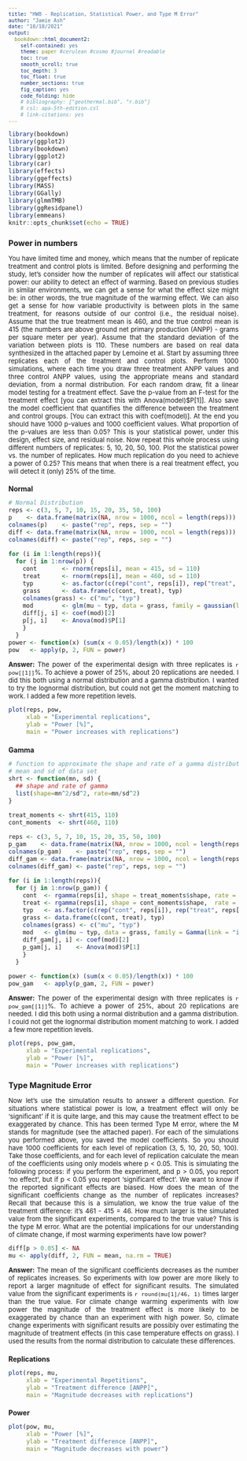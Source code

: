 ```yaml
---
title: "HW8 - Replication, Statistical Power, and Type M Error"
author: "Jamie Ash"
date: "10/18/2021"
output: 
  bookdown::html_document2:  
    self-contained: yes
    theme: paper #cerulean #cosmo #journal #readable
    toc: true
    smooth_scroll: true
    toc_depth: 3
    toc_float: true
    number_sections: true
    fig_caption: yes
    code_folding: hide
    # bibliography: ["geothermal.bib", "r.bib"]
    # csl: apa-5th-edition.csl
    # link-citations: yes
---  
```


<style type="text/css">  
/* Note: CSS uses C-style commenting. */
h1.title{font-size:22px; text-align:center;}
h4.author{font-size:16px; text-align:center;}
h4.date{font-size:16px; text-align:center;}
body{ /* Normal  */ font-size: 13px}
td {  /* Table   */ font-size: 12px}
h1 { /* Header 1 */ font-size: 16px}
h2 { /* Header 2 */ font-size: 14px}
h3 { /* Header 3 */ font-size: 12px}
.math{ font-size: 10pt;}
.hi{ /* hanging indents */ 
    padding-left:22px; 
    text-indent:-22px;
}
.main-container {
  max-width: 1000px;
  margin-left: auto;
  margin-right: auto;
}
blockquote {  
    padding: 10px 20px;
    margin: 0 0 20px;
    font-size: 12px;
    border-left: 5px solid #eee;
}
code.r{ /* code */ 
       font-size: 12px;
}
pre{/*preformatted text*/ 
    font-size: 12px;
}
p.caption {/* figure captions */ 
    font-size: 1.0em;
    font-style: italic; 
} 
.vscroll-plot {
    width: 800px;
    height: 400px;
    overflow-y: scroll;
    overflow-x: hidden;
}
body {
text-align: justify}
</style>

```r
library(bookdown)
library(ggplot2)
library(bookdown)
library(ggplot2)
library(car)
library(effects)
library(ggeffects)
library(MASS)
library(GGally)
library(glmmTMB)
library(ggResidpanel)
library(emmeans)
knitr::opts_chunk$set(echo = TRUE)
```

# Power in numbers {.tabset}
You have limited time and money, which means that the number of replicate treatment and control plots is limited. Before designing and performing the study, let’s consider how the number of replicates will affect our statistical power: our ability to detect an effect of 
warming. Based on previous studies in similar environments, we can get a sense for what the effect size might be: in other words, the true magnitude of the warming effect. We can also get a sense for how variable productivity is between plots in the same treatment, for reasons 
outside of our control (i.e., the residual noise). Assume that the true treatment mean is 460, and the true control mean is 415 (the numbers are above ground net primary production (ANPP) - grams per square meter per year). Assume that the standard deviation of the variation between plots is 110. These numbers are based on real data synthesized in the attached paper by Lemoine et al. Start by assuming three replicates each of the treatment and control plots. Perform 1000 simulations, where each time you draw three treatment ANPP values and three control ANPP values, using the appropriate means and standard deviation, from a normal distribution. For each random draw, fit a linear model testing for a treatment effect. Save the p-value from an F-test for the treatment effect [you can extract this with Anova(model)$P[1]]. Also save the model coefficient that quantifies the difference between the treatment and control groups. [You can extract this with coef(model)]. At the end you should have 1000 p-values and 1000 coefficient values. What proportion of the p-values are less than 0.05? This is your statistical power, under this design, effect size, and residual noise. Now repeat this whole process using different numbers of replicates: 5, 10, 20, 50, 100. Plot the statistical power vs. the number of replicates. How much replication do you need to achieve a power of 0.25? This means that when there is a real treatment effect, you will detect it (only) 25% of the time.

## Normal

```r
# Normal Distribution
reps <- c(3, 5, 7, 10, 15, 20, 35, 50, 100)
p    <- data.frame(matrix(NA, nrow = 1000, ncol = length(reps)))
colnames(p)    <- paste("rep", reps, sep = "")
diff <- data.frame(matrix(NA, nrow = 1000, ncol = length(reps)))
colnames(diff) <- paste("rep", reps, sep = "")

for (i in 1:length(reps)){
  for (j in 1:nrow(p)) {
    cont       <- rnorm(reps[i], mean = 415, sd = 110)
    treat      <- rnorm(reps[i], mean = 460, sd = 110)
    typ        <- as.factor(c(rep("cont", reps[i]), rep("treat", reps[i])))
    grass      <- data.frame(c(cont, treat), typ)
    colnames(grass) <- c("mu", "typ")
    mod        <- glm(mu ~ typ, data = grass, family = gaussian(link = "identity"))
    diff[j, i] <- coef(mod)[2]
    p[j, i]    <- Anova(mod)$P[1]
    }
  }
power <- function(x) (sum(x < 0.05)/length(x)) * 100
pow   <- apply(p, 2, FUN = power)
```

**Answer:** The power of the experimental design with three replicates is `r pow[[1]]`%. To achieve a power of 25%, about 20 replications are needed. I did this both using a normal distribution and a gamma distribution. I wanted to try the lognormal distribution, but could not get the moment matching to work. I added a few more repetition levels.

```r
plot(reps, pow,
     xlab = "Experimental replications",
     ylab = "Power [%]",
     main = "Power increases with replications")
```

## Gamma

```r
# function to approximate the shape and rate of a gamma distribution given the 
# mean and sd of data set
shrt <- function(mn, sd) {
  ## shape and rate of gamma
  list(shape=mn^2/sd^2, rate=mn/sd^2)
}

treat_moments <- shrt(415, 110)
cont_moments  <- shrt(460, 110)

reps <- c(3, 5, 7, 10, 15, 20, 35, 50, 100)
p_gam    <- data.frame(matrix(NA, nrow = 1000, ncol = length(reps)))
colnames(p_gam)    <- paste("rep", reps, sep = "")
diff_gam <- data.frame(matrix(NA, nrow = 1000, ncol = length(reps)))
colnames(diff_gam) <- paste("rep", reps, sep = "")

for (i in 1:length(reps)){
  for (j in 1:nrow(p_gam)) {
    cont  <- rgamma(reps[i], shape = treat_moments$shape, rate = treat_moments$rate)
    treat <- rgamma(reps[i], shape = cont_moments$shape,  rate = cont_moments$rate)
    typ   <- as.factor(c(rep("cont", reps[i]), rep("treat", reps[i])))
    grass <- data.frame(c(cont, treat), typ)
    colnames(grass) <- c("mu", "typ")
    mod   <- glm(mu ~ typ, data = grass, family = Gamma(link = "inverse"))
    diff_gam[j, i] <- coef(mod)[2]
    p_gam[j, i]    <- Anova(mod)$P[1]
    }
  }

power <- function(x) (sum(x < 0.05)/length(x)) * 100
pow_gam   <- apply(p_gam, 2, FUN = power)
```

**Answer:** The power of the experimental design with three replicates is `r pow_gam[[1]]`%. To achieve a power of 25%, about 20 replications are needed. I did this both using a normal distribution and a gamma distribution. I could not get the lognormal distribution moment matching to work. I added a few more repetition levels. 

```r
plot(reps, pow_gam, 
     xlab = "Experimental replications",
     ylab = "Power [%]",
     main = "Power increases with replications")
```

# Type Magnitude Error {.tabset}
Now let’s use the simulation results to answer a different question. For situations where statistical power is low, a treatment effect will only be ‘significant’ if it is quite large, and this may cause the treatment effect to be exaggerated by chance. This has been termed Type M error, where the M stands for magnitude (see the attached paper). For each of the simulations you performed above, you saved the model coefficients. So you should have 1000 coefficients for each level of replication (3, 5, 10, 20, 50, 100). Take those coefficients, and for each level of replication calculate the mean of the coefficients using only models where p < 0.05. This is simulating the following process: if you perform the experiment, and p > 0.05, you report 'no effect’, but if p < 0.05 you report ‘significant effect’. We want to know if the reported significant effects are biased. How does the mean of the significant coefficients change as the number of replicates increases? Recall that because this is a simulation, we know the true value of the treatment difference: it’s 461 - 415 = 46. How much larger is the simulated value from the significant experiments, compared to the true value? This is the type M error. What are the potential implications for our understanding of climate change, if most warming experiments have low power?

```r
diff[p > 0.05] <- NA
mu <- apply(diff, 2, FUN = mean, na.rm = TRUE)
```

**Answer:** The mean of the significant coefficients decreases as the number of replicates increases. So experiments with low power are more likely to report a larger magnitude of effect for significant results. The simulated value from the significant experiments is `r round(mu[1]/46, 1)` times larger than the true value. For climate change warming experiments with low power the magnitude of the treatment effect is more likely to be exaggerated by chance than an experiment with high power. So, climate change experiments with significant results are possibly over estimating the magnitude of treatment effects (in this case temperature effects on grass). I used the results from the normal distribution to calculate these differences.

## Replications
```r
plot(reps, mu,
     xlab = "Experimental Repetitions",
     ylab = "Treatment difference [ANPP]",
     main = "Magnitude decreases with replications")
```

## Power
```r
plot(pow, mu,
     xlab = "Power [%]",
     ylab = "Treatment difference [ANPP]",
     main = "Magnitude decreases with power")
```
































